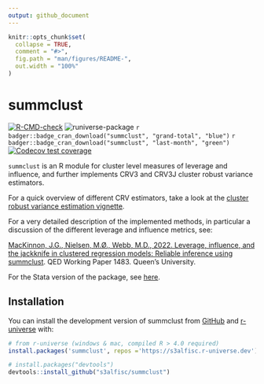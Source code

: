 ```yaml
---
output: github_document
---
```


<!-- README.md is generated from README.Rmd. Please edit that file -->

```r
knitr::opts_chunk$set(
  collapse = TRUE,
  comment = "#>",
  fig.path = "man/figures/README-",
  out.width = "100%"
)
```

# summclust

<!-- badges: start -->
[![R-CMD-check](https://github.com/s3alfisc/summclust/workflows/R-CMD-check/badge.svg)](https://github.com/s3alfisc/summclust/actions)
<!-- [![pkgcheck](https://github.com/s3alfisc/summclust/workflows/pkgcheck/badge.svg)](https://github.com/s3alfisc/summclust/actions?query=workflow%3Apkgcheck) -->
![runiverse-package](https://s3alfisc.r-universe.dev/badges/summclust)
`r badger::badge_cran_download("summclust", "grand-total", "blue")`
`r badger::badge_cran_download("summclust", "last-month", "green")`
[![Codecov test coverage](https://codecov.io/gh/s3alfisc/summclust/branch/main/graph/badge.svg)](https://app.codecov.io/gh/s3alfisc/summclust?branch=main)
<!-- badges: end -->

`summclust` is an R module for cluster level measures of leverage and influence,
and further implements CRV3 and CRV3J cluster robust variance estimators.

For a quick overview of different CRV estimators, take a look at the [cluster robust
variance estimation vignette](https://s3alfisc.github.io/summclust/articles/Cluster-Robust-Variance-Estimators-CRV-1-3.html).

For a very detailed description of the implemented methods, in particular a
discussion of the different leverage and influence metrics, see:

[MacKinnon, J.G., Nielsen, M.Ø., Webb, M.D., 2022. Leverage, influence, and the jackknife in clustered regression models: Reliable inference using summclust](https://arxiv.org/abs/2205.03288). QED Working Paper 1483. Queen’s University.

For the Stata version of the package, see [here](https://github.com/mattdwebb/summclust).

## Installation

You can install the development version of summclust from [GitHub](https://github.com/) and [r-universe](https://r-universe.dev/) with:

``` r
# from r-universe (windows & mac, compiled R > 4.0 required)
install.packages('summclust', repos ='https://s3alfisc.r-universe.dev')

# install.packages("devtools")
devtools::install_github("s3alfisc/summclust")
```
